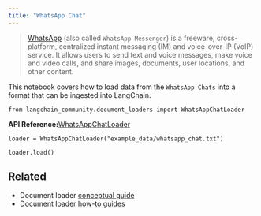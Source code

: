 ```yaml
---
title: "WhatsApp Chat"
---
```


> [WhatsApp](https://www.whatsapp.com/) (also called `WhatsApp Messenger`) is a freeware, cross-platform, centralized instant messaging (IM) and voice-over-IP (VoIP) service. It allows users to send text and voice messages, make voice and video calls, and share images, documents, user locations, and other content.

This notebook covers how to load data from the `WhatsApp Chats` into a format that can be ingested into LangChain.

```
from langchain_community.document_loaders import WhatsAppChatLoader
```

**API Reference:**[WhatsAppChatLoader](https://python.langchain.com/api_reference/community/document_loaders/langchain_community.document_loaders.whatsapp_chat.WhatsAppChatLoader.html)

```
loader = WhatsAppChatLoader("example_data/whatsapp_chat.txt")
```

```
loader.load()
```

## Related

* Document loader [conceptual guide](/src/oss/concepts/document_loaders)
* Document loader [how-to guides](/src/oss/how_to/#document-loaders)
